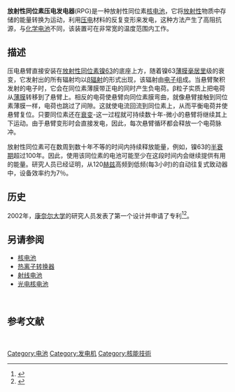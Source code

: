 '''放射性同位素压电发电器'''(RPG)是一种放射性同位素[[核电池|核电池]]，它将[[放射性|放射性]]物质中存储的能量转换为运动，利用[[压电效应|压电]]材料的反复变形来发电，这种方法产生了高阻抗源，与[[电池|化学电池]]不同，该装置可在非常宽的温度范围内工作。
==描述==
压电悬臂直接安装在[[放射性同位素|放射性同位素]][[镍|镍63]]的底座上方，随着镍63[[薄膜|薄膜]][[居里_(单位)|毫居里]]级的衰变，它发射出的所有辐射均以[[β粒子|β辐射]]的形式出现，该辐射由[[电子|电子]]组成。当悬臂聚积发射的电子时，它会在同位素薄膜带正电的同时产生负电荷。β粒子实质上把电荷从[[薄膜|薄膜]]转移到了悬臂上。相反的电荷使悬臂向同位素膜弯曲，就像悬臂接触到同位素薄膜一样，电荷也跳过了间隙。这就使电流回流到同位素上，从而平衡电荷并使悬臂复位。只要同位素还在[[放射性|衰变]]-这一过程就可持续数十年-微小的悬臂将继续其上下运动。由于悬臂变形时会直接发电，因此，每次悬臂循环都会释放一个电荷脉冲。

放射性同位素可在数周到数十年不等的时间内持续释放能量，例如，镍63的[[半衰期|半衰期]]超过100年。因此，使用该同位素的电池可能至少在这段时间内会继续提供有用的能量。研究人员已经证明，从120[[赫兹|赫兹]]高频到低频(每3小时)的自动往复式致动器中，设备效率约为7％。

==历史==
2002年，[[康奈尔大学|康奈尔大学]]的研究人员发表了第一个设计并申请了专利<ref>{{Cite web|last=Bill Steele|first=|date=2002年10月16日|title=康奈尔大学研制的微型原子能电池可在无人值守的情况下为传感器或设备供电数十年|url=https://news.cornell.edu/stories/2002/10/tiny-atomic-battery-could-run-decades-unattended|archive-url=https://web.archive.org/web/20180220144305/http://news.cornell.edu/stories/2002/10/tiny-atomic-battery-could-run-decades-unattended|archive-date=2018-02-20|access-date=2020-09-01|website=康奈尔纪事报|language=en|dead-url=no}}</ref><ref>{{Cite web|last=Amit Lal, Hui Li, James P. Blanchard, Douglass L. Henderson|first=|date=2002-11-12|title=放射性同位素触发直接充电与发电(US6479920B1)|url=https://patents.google.com/patent/US6479920B1/en|archive-url=|archive-date=|access-date=|website=Google Patents}}</ref>。

==另请参阅==
*[[核电池|核电池]]
*[[热离子转换器|热离子转换器]]
*[[射线电池|射线电池]]
*[[光电核电池|光电核电池]]
 

==参考文献==
<references />
 
[[Category:电池|Category:电池]]
[[Category:发电机|Category:发电机]]
[[Category:核能技術|Category:核能技術]]